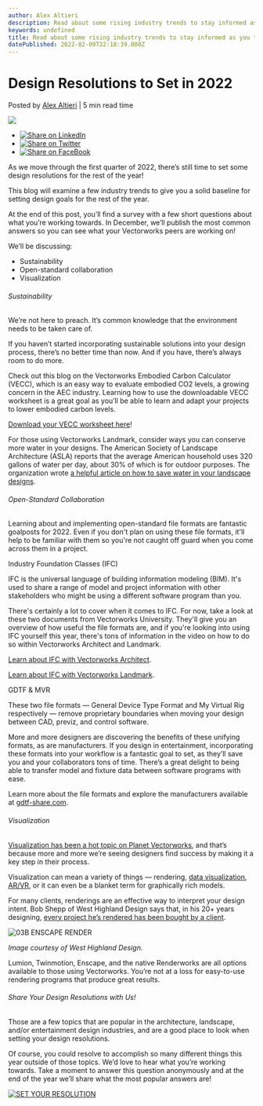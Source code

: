 ```yaml
---
author: Alex Altieri
description: Read about some rising industry trends to stay informed as you think about setting design goals for 2022. 
keywords: undefined
title: Read about some rising industry trends to stay informed as you think about setting design goals for 2022.  
datePublished: 2022-02-09T22:18:39.000Z
---
```

  

# Design Resolutions to Set in 2022

 Posted by [Alex Altieri](https://blog.vectorworks.net/author/alex-altieri) | 5 min read time 

![](https://blog.vectorworks.net/hubfs/Blog%20Images/211112_WHD%20Case%20Study/03B%20ENSCAPE%20RENDER.jpg) 

* [![Share on LinkedIn](https://2659751.fs1.hubspotusercontent-na1.net/hubfs/2659751/michaelDemo/share-LI.png)](http://www.linkedin.com/shareArticle?mini=true&url=https%3A%2F%2Fblog.vectorworks.net%2Fdesign-resolutions-to-set-in-2022)
* [![Share on Twitter](https://2659751.fs1.hubspotusercontent-na1.net/hubfs/2659751/michaelDemo/share-TW.png)](https://www.twitter.com/share?text=Design%20Resolutions%20to%20Set%20in%202022&url=https%3A%2F%2Fblog.vectorworks.net%2Fdesign-resolutions-to-set-in-2022&via=PMGTweets)
* [![Share on FaceBook](https://2659751.fs1.hubspotusercontent-na1.net/hubfs/2659751/michaelDemo/share-FB.png)](https://www.facebook.com/sharer/sharer.php?u=https%3A%2F%2Fblog.vectorworks.net%2Fdesign-resolutions-to-set-in-2022)

As we move through the first quarter of 2022, there’s still time to set some design resolutions for the rest of the year!

This blog will examine a few industry trends to give you a solid baseline for setting design goals for the rest of the year. 

At the end of this post, you’ll find a survey with a few short questions about what you’re working towards. In December, we’ll publish the most common answers so you can see what your Vectorworks peers are working on!

We’ll be discussing:

* Sustainability
* Open-standard collaboration
* Visualization

###### Sustainability 

We’re not here to preach. It’s common knowledge that the environment needs to be taken care of.

If you haven’t started incorporating sustainable solutions into your design process, there’s no better time than now. And if you have, there’s always room to do more.

Check out this blog on the Vectorworks Embodied Carbon Calculator (VECC), which is an easy way to evaluate embodied CO2 levels, a growing concern in the AEC industry. Learning how to use the downloadable VECC worksheet is a great goal as you’ll be able to learn and adapt your projects to lower embodied carbon levels.

[Download your VECC worksheet here](../../../net/vectorworks/blog/calculate-embodied-carbon-with-this-vectorworks-worksheet.html)!

For those using Vectorworks Landmark, consider ways you can conserve more water in your designs. The American Society of Landscape Architecture (ASLA) reports that the average American household uses 320 gallons of water per day, about 30% of which is for outdoor purposes. The organization wrote [a helpful article on how to save water in your landscape designs](https://www.asla.org/watersavingtips.aspx).

###### Open-Standard Collaboration

Learning about and implementing open-standard file formats are fantastic goalposts for 2022\. Even if you don't plan on using these file formats, it'll help to be familiar with them so you're not caught off guard when you come across them in a project.

Industry Foundation Classes (IFC)

IFC is the universal language of building information modeling (BIM). It's used to share a range of model and project information with other stakeholders who might be using a different software program than you. 

There's certainly a lot to cover when it comes to IFC. For now, take a look at these two documents from Vectorworks University. They'll give you an overview of how useful the file formats are, and if you're looking into using IFC yourself this year, there's tons of information in the video on how to do so within Vectorworks Architect and Landmark.

[Learn about IFC with Vectorworks Architect](https://university.vectorworks.net/course/view.php?id=79).

[Learn about IFC with Vectorworks Landmark](https://university.vectorworks.net/course/view.php?id=580).

GDTF & MVR

These two file formats — General Device Type Format and My Virtual Rig respectively — remove proprietary boundaries when moving your design between CAD, previz, and control software. 

More and more designers are discovering the benefits of these unifying formats, as are manufacturers. If you design in entertainment, incorporating these formats into your workflow is a fantastic goal to set, as they’ll save you and your collaborators tons of time. There’s a great delight to being able to transfer model and fixture data between software programs with ease.

Learn more about the file formats and explore the manufacturers available at [gdtf-share.com](https://gdtf-share.com/?cont=share). 

###### Visualization

[Visualization has been a hot topic on Planet Vectorworks](../../../net/vectorworks/blog/vectorworks-tutorial-series-visualization.html), and that’s because more and more we’re seeing designers find success by making it a key step in their process.

Visualization can mean a variety of things — rendering, [data visualization](https://university.vectorworks.net/course/view.php?id=223), [AR/VR](../../../net/vectorworks/blog/how-to-transition-from-2d-vr-visualization.html), or it can even be a blanket term for graphically rich models.

For many clients, renderings are an effective way to interpret your design intent. Bob Shepp of West Highland Design says that, in his 20+ years designing, [every project he’s rendered has been bought by a client](https://www.vectorworks.net/customer-showcase/the-evocative-renderings-of-west-highland-design-a-study-in-switching-to-vectorworks). 

![03B ENSCAPE RENDER](https://blog.vectorworks.net/hs-fs/hubfs/Blog%20Images/211112_WHD%20Case%20Study/03B%20ENSCAPE%20RENDER.jpg?width=1440&name=03B%20ENSCAPE%20RENDER.jpg)

_Image courtesy of West Highland Design._

Lumion, Twinmotion, Enscape, and the native Renderworks are all options available to those using Vectorworks. You’re not at a loss for easy-to-use rendering programs that produce great results.

###### Share Your Design Resolutions with Us!

Those are a few topics that are popular in the architecture, landscape, and/or entertainment design industries, and are a good place to look when setting your design resolutions.

Of course, you could resolve to accomplish so many different things this year outside of those topics. We’d love to hear what you’re working towards. Take a moment to answer this question anonymously and at the end of the year we’ll share what the most popular answers are!

[![SET YOUR RESOLUTION](https://no-cache.hubspot.com/cta/default/3018241/7474e6c9-3efd-4a0b-93a4-934487accd01.png)](https://cta-redirect.hubspot.com/cta/redirect/3018241/7474e6c9-3efd-4a0b-93a4-934487accd01) 

  